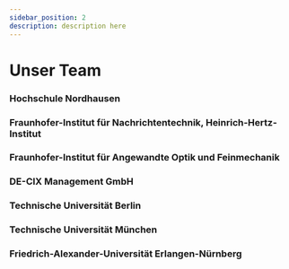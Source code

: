 ```yaml
---
sidebar_position: 2
description: description here
---
```



# Unser Team

### Hochschule Nordhausen

<TeamMember 
  name="Prof. Dr.-Ing. Thomas Hühn"
  position="Konsortialführer / Forschungsleiter"
  email="thomas.huehn(at)hs-nordhausen.de"
/>

<TeamMember 
  name="Dr. Yuliia Boiko"
  position="Postdoc-Forscherin"
  email="yuliia.boiko(at)hs-nordhausen.de"
/>

<TeamMember 
  name="Jens Kramer"
  position="Verwaltungsangestellter"
  email="jens.kramer(at)hs-nordhausen.de"
/>

<TeamMember 
  name="Marc Bodenstein"
  position="IT-Administrator"
  email="marc.bodenstein(at)hs-nordhausen.de"
/>

### Fraunhofer-Institut für Nachrichtentechnik, Heinrich-Hertz-Institut

<TeamMember 
  name="Dr.-Ing. Andy Schreier"
  position="Forscher"
  email="andy.schreier(at)hhi.fraunhofer.de"
/>

### Fraunhofer-Institut für Angewandte Optik und Feinmechanik

<TeamMember 
  name="Dr. Sarika Mishra"
  position="Wissenschaftliche Mitarbeiterin"
  email="sarika.mishra(at)iof.fraunhofer.de"
/>

### DE-CIX Management GmbH

### Technische Universität Berlin

<TeamMember 
  name="Darshit Suratwala"
  position="Wissenschaftlicher Mitarbeiter"
  email="suratwala(at)tu-berlin.de"
/>

### Technische Universität München

<TeamMember 
  name="Sumit Chaudhary"
  position="Wissenschaftlicher Mitarbeiter"
  email="sumit.chaudhary(at)tum.de"
/>

### Friedrich-Alexander-Universität Erlangen-Nürnberg
